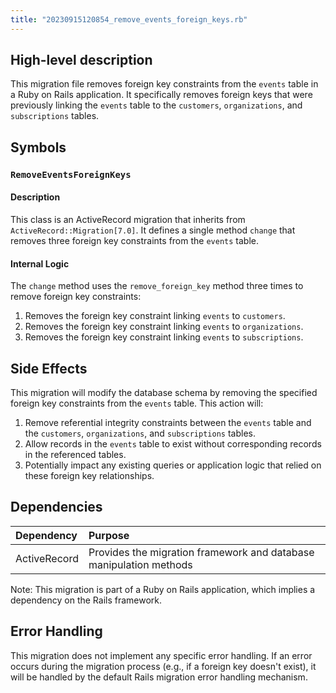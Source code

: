 ```yaml
---
title: "20230915120854_remove_events_foreign_keys.rb"
---
```


## High-level description
This migration file removes foreign key constraints from the `events` table in a Ruby on Rails application. It specifically removes foreign keys that were previously linking the `events` table to the `customers`, `organizations`, and `subscriptions` tables.

## Symbols

### `RemoveEventsForeignKeys`
#### Description
This class is an ActiveRecord migration that inherits from `ActiveRecord::Migration[7.0]`. It defines a single method `change` that removes three foreign key constraints from the `events` table.

#### Internal Logic
The `change` method uses the `remove_foreign_key` method three times to remove foreign key constraints:
1. Removes the foreign key constraint linking `events` to `customers`.
2. Removes the foreign key constraint linking `events` to `organizations`.
3. Removes the foreign key constraint linking `events` to `subscriptions`.

## Side Effects
This migration will modify the database schema by removing the specified foreign key constraints from the `events` table. This action will:
1. Remove referential integrity constraints between the `events` table and the `customers`, `organizations`, and `subscriptions` tables.
2. Allow records in the `events` table to exist without corresponding records in the referenced tables.
3. Potentially impact any existing queries or application logic that relied on these foreign key relationships.

## Dependencies
| Dependency | Purpose |
|:-----------|:--------|
| ActiveRecord | Provides the migration framework and database manipulation methods |

Note: This migration is part of a Ruby on Rails application, which implies a dependency on the Rails framework.

## Error Handling
This migration does not implement any specific error handling. If an error occurs during the migration process (e.g., if a foreign key doesn't exist), it will be handled by the default Rails migration error handling mechanism.